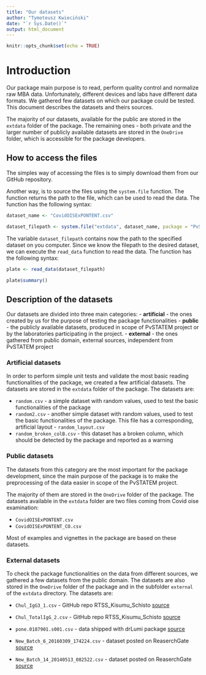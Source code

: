 ```yaml
---
title: "Our datasets"
author: "Tymoteusz Kwieciński"
date: "`r Sys.Date()`"
output: html_document
---
```


```r
knitr::opts_chunk$set(echo = TRUE)
```

# Introduction

Our package main purpose is to read, perform quality control and normalize raw MBA data. Unfortunately, different devices and labs have different data formats. We gathered few datasets on which our package could be tested. This document describes the datasets and theirs sources.

The majority of our datasets, available for the public are stored in the `extdata` folder of the package. The remaining ones - both private and the larger number of publicly available datasets are stored in the `OneDrive` folder, which is accessible for the package developers.

## How to access the files

The simples way of accessing the files is to simply download them from our GitHub repository. 

Another way, is to source the files using the `system.file` function. The function returns the path to the file, which can be used to read the data. The function has the following syntax:

```r
dataset_name <- "CovidOISExPONTENT.csv"

dataset_filepath <- system.file("extdata", dataset_name, package = "PvSTATEM", mustWork = TRUE)
```
The variable `dataset_filepath` contains now the path to the specified dataset on you computer. Since we know the filepath to the desired dataset, we can execute the `read_data` function to read the data. The function has the following syntax:

```r
plate <- read_data(dataset_filepath)

plate$summary()

```


## Description of the datasets

Our datasets are divided into three main categories: 
- **artificial** - the ones created by us for the purpose of testing the package functionalities 
- **public** - the publicly available datasets, produced in scope of PvSTATEM project or by the laboratories participating in the project. 
- **external** - the ones gathered from public domain, external sources, independent from PvSTATEM project


### Artificial datasets

In order to perform simple unit tests and validate the most basic reading functionalities of the package, we created a few artificial datasets. The datasets are stored in the `extdata` folder of the package. The datasets are:

-  `random.csv` - a simple dataset with random values, used to test the basic functionalities of the package
-  `random2.csv` - another simple dataset with random values, used to test the basic functionalities of the package. This file has a corresponding, artificial layout - `random_layout.csv`
-  `random_broken_colB.csv` - this dataset has a broken column, which should be detected by the package and reported as a warning

### Public datasets

The datasets from this category are the most important for the package development, since the main purpose of the package is to make the preprocessing of the data easier in scope of the PvSTATEM project.

The majority of them are stored in the `OneDrive` folder of the package. The datasets available in the `extdata` folder are two files coming from Covid oise examination: 

- `CovidOISExPONTENT.csv` 
- `CovidOISExPONTENT_CO.csv`

Most of examples and vignettes in the package are based on these datasets.

### External datasets

To check the package functionalities on the data from different sources, we gathered a few datasets from the public domain. The datasets are also stored in the `OneDrive` folder of the package and in the subfolder `external` of the `extdata` directory. The datasets are:

-   `Chul_IgG3_1.csv` - GitHub repo RTSS_Kisumu_Schisto [source](https://github.com/IDEELResearch/RTSS_Kisumu_Schisto/tree/main/data/raw/luminex)

-   `Chul_TotalIgG_2.csv` - GitHub repo RTSS_Kisumu_Schisto [source](https://github.com/IDEELResearch/RTSS_Kisumu_Schisto/tree/main/data/raw/luminex)

-   `pone.0187901.s001.csv` - data shipped with drLumi package [source](https://www.ncbi.nlm.nih.gov/pmc/articles/PMC5685631/)

-   `New_Batch_6_20160309_174224.csv` - dataset posted on ReaserchGate [source](https://www.researchgate.net/publication/309410897_Raw_data_generated_by_Luminex)

-   `New_Batch_14_20140513_082522.csv` - dataset posted on ReaserchGate [source](https://www.researchgate.net/publication/309411021_The_second_run_of_raw_data_exported_from_Luminex_200_applied_forcarbendazim_resistance_species_and_chemotype_detection_of_156_Fusarium_isolates)
